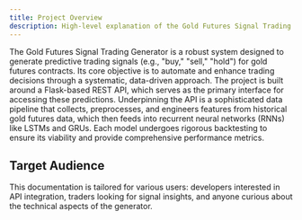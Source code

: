 ```yaml
---
title: Project Overview
description: High-level explanation of the Gold Futures Signal Trading Generator
---
```


The Gold Futures Signal Trading Generator is a robust system designed to generate predictive trading signals (e.g., "buy," "sell," "hold") for gold futures contracts. Its core objective is to automate and enhance trading decisions through a systematic, data-driven approach. The project is built around a Flask-based REST API, which serves as the primary interface for accessing these predictions. Underpinning the API is a sophisticated data pipeline that collects, preprocesses, and engineers features from historical gold futures data, which then feeds into recurrent neural networks (RNNs) like LSTMs and GRUs. Each model undergoes rigorous backtesting to ensure its viability and provide comprehensive performance metrics.

## Target Audience

This documentation is tailored for various users: developers interested in API integration, traders looking for signal insights, and anyone curious about the technical aspects of the generator.
